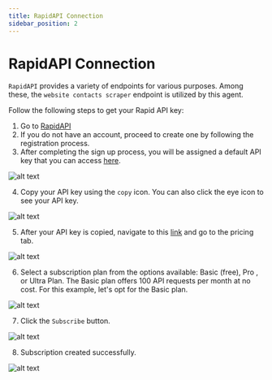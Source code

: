 ```yaml
---
title: RapidAPI Connection
sidebar_position: 2
---
```

# RapidAPI Connection

`RapidAPI` provides a variety of endpoints for various purposes. Among these, the `website contacts scraper` endpoint is utilized by this agent.

Follow the following steps to get your Rapid API key:

1. Go to [RapidAPI](https://rapidapi.com/)
2. If you do not have an account, proceed to create one by following the registration process.
3. After completing the sign up process, you will be assigned a default API key that you can access [here](https://rapidapi.com/developer/apps).

<Image src="/img/lead_contacts_scraper_agent/Image 1.png" alt="alt text" />

4. Copy your API key using the `copy` icon. You can also click the eye icon to see your API key.

<Image src="/img/lead_contacts_scraper_agent/Image 2.png" alt="alt text" />

5. After your API key is copied, navigate to this [link](https://rapidapi.com/letscrape-6bRBa3QguO5/api/website-contacts-scraper) and go to the pricing tab.

<Image src="/img/lead_contacts_scraper_agent/Image 3.png" alt="alt text" />

6. Select a subscription plan from the options available: Basic (free), Pro , or Ultra Plan. The Basic plan offers 100 API requests per month at no cost. For this example, let's opt for the Basic plan.

<Image src="/img/lead_contacts_scraper_agent/Image 4.png" alt="alt text" />

7. Click the `Subscribe` button.

<Image src="/img/lead_contacts_scraper_agent/Image 5.png" alt="alt text" />

8. Subscription created successfully.

<Image src="/img/lead_contacts_scraper_agent/Image 6.png" alt="alt text" />
